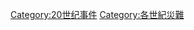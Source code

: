{{commonscat|20th-century disasters}}
[[Category:20世纪事件|Category:20世纪事件]]
[[Category:各世紀災難|Category:各世紀災難]]